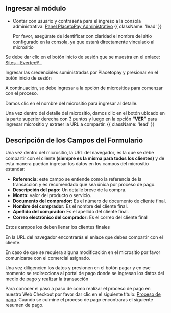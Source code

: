 

<HeroPattern />

## Ingresar al módulo

 - Contar con usuario y contraseña para el ingreso a la consola administrativa: 
    [Panel PlacetoPay Administrativo](https://panel.placetopay.com/index.php/module/Sites/action/Index) {{ className: 'lead' }}

    <Note> Por favor, asegúrate de identificar con claridad el nombre del sitio configurado en la consola, ya que estará directamente vinculado al micrositio </Note>

    
 Se debe dar clic en el botón inicio de sesión que se muestra en el enlace: [Sites - Evertec® .](https://sites.placetopay.com/login#/)

<CenteredContainer>
  <ImageZoom
      src="/screen_sitie.webp"
      alt="screen init image"
      className="w-full h-auto shadow rounded-md my-0 transition-transform duration-300 ease-in-out cursor-pointer hover:scale-110 focus:scale-110" 
  />
</CenteredContainer>

   Ingresar las credenciales suministradas por Placetopay y presionar en el botón inicio de sesión

<CenteredContainer>
  <ImageZoom
      src="/Login_inic.webp"
      alt="login example image"
      className="w-full h-auto shadow rounded-md my-0 transition-transform duration-300 ease-in-out cursor-pointer hover:scale-110 focus:scale-110" 
  />
</CenteredContainer>

A continuación, se debe ingresar a la opción de micrositios para comenzar con el proceso.

<CenteredContainer>
  <ImageZoom
      src="/home_sites.webp"
      alt="home sites image"
      className="w-full h-auto shadow rounded-md my-0 transition-transform duration-300 ease-in-out cursor-pointer hover:scale-110 focus:scale-110" 
  />
</CenteredContainer>

Damos clic en el nombre del micrositio para ingresar al detalle.

<CenteredContainer>
  <ImageZoom
      src="/search_microsite.webp"
      alt="search microsite image"
      className="w-full h-auto shadow rounded-md my-0 transition-transform duration-300 ease-in-out cursor-pointer hover:scale-110 focus:scale-110" 
  />
</CenteredContainer>



Una vez dentro del detalle del micrositio, damos clic en el botón ubicado en la parte superior derecha con 3 puntos y luego en la opción **“VER”** para ingresar micrositio y extraer la URL a compartir. {{ className: 'lead' }}

<CenteredContainer>
  <ImageZoom
      src="/show_sitie.webp"
      alt="show sitie image"
      className="w-full h-auto shadow rounded-md my-0 transition-transform duration-300 ease-in-out cursor-pointer hover:scale-110 focus:scale-110" 
  />
</CenteredContainer>

## Descripción de los Campos del Formulario


Una vez dentro del micrositio, la URL del navegador, es la que se debe compartir con el cliente **(siempre es la misma para todos los clientes)** y de esta manera puedan ingresar los datos en los campos del micrositio estandar:

-	**Referencia:** este campo se entiende como la referencia de la transacción y es recomendado que sea única por proceso de pago.
-	**Descripción del pago:** Un detalle breve de la compra.
-	**Monto:** valor del producto o servicio.
-	**Documento del comprador:** Es el número de documento de cliente final.
-	**Nombre del comprador:** Es el nombre del cliente final.
-	**Apellido del comprador:** Es el apellido del cliente final.
-	**Correo electrónico del comprador:** Es el correo del cliente final

<Note> Estos campos los deben llenar los clientes finales </Note>

En la URL del navegador encontrarás el enlace que debes compartir con el cliente.

<CenteredContainer>
  <ImageZoom
      src="/url_sitie_open.webp"
      alt="url sitie open image"
      className="w-full h-auto shadow rounded-md my-0 transition-transform duration-300 ease-in-out cursor-pointer hover:scale-110 focus:scale-110" 
  />
</CenteredContainer>

<Note type= "warning"> En caso de que se requiera alguna modificación en el micrositio por favor comunicarse con el comercial asignado. </Note>

Una vez diligencien los datos y presionen en el botón pagar y en ese momento se redirecciona al portal de pago donde se ingresan los datos del medio de pago y realizar la transacción

Para conocer el paso a paso de como realizar el proceso de pago en nuestro Web Checkout por favor dar clic en el siguiente título: [Proceso de pago](/payments/process-pay). Cuando se culmine el proceso de pago encontraras el siguiente resumen de pago.

<CenteredContainer>
  <ImageZoom
      src="/thankyoupage.webp"
      alt="thank you page"
      className="w-full h-auto shadow rounded-md my-0 transition-transform duration-300 ease-in-out cursor-pointer hover:scale-110 focus:scale-110" 
  />
</CenteredContainer>